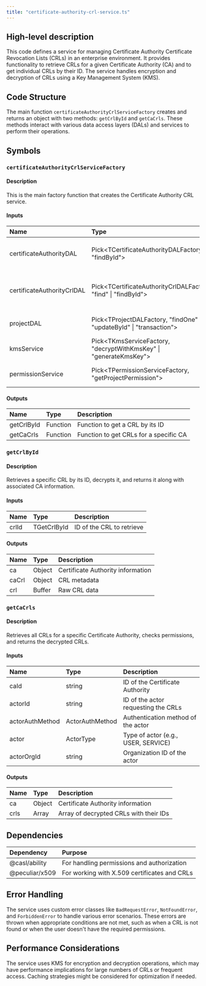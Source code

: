 ```yaml
---
title: "certificate-authority-crl-service.ts"
---
```


## High-level description
This code defines a service for managing Certificate Authority Certificate Revocation Lists (CRLs) in an enterprise environment. It provides functionality to retrieve CRLs for a given Certificate Authority (CA) and to get individual CRLs by their ID. The service handles encryption and decryption of CRLs using a Key Management System (KMS).

## Code Structure
The main function `certificateAuthorityCrlServiceFactory` creates and returns an object with two methods: `getCrlById` and `getCaCrls`. These methods interact with various data access layers (DALs) and services to perform their operations.

## Symbols

### `certificateAuthorityCrlServiceFactory`
#### Description
This is the main factory function that creates the Certificate Authority CRL service.

#### Inputs
| Name | Type | Description |
|:-----|:-----|:------------|
| certificateAuthorityDAL | Pick&lt;TCertificateAuthorityDALFactory, "findById"&gt; | Data access layer for certificate authorities |
| certificateAuthorityCrlDAL | Pick&lt;TCertificateAuthorityCrlDALFactory, "find" \| "findById"&gt; | Data access layer for certificate authority CRLs |
| projectDAL | Pick&lt;TProjectDALFactory, "findOne" \| "updateById" \| "transaction"&gt; | Data access layer for projects |
| kmsService | Pick&lt;TKmsServiceFactory, "decryptWithKmsKey" \| "generateKmsKey"&gt; | Key Management Service |
| permissionService | Pick&lt;TPermissionServiceFactory, "getProjectPermission"&gt; | Service for handling permissions |

#### Outputs
| Name | Type | Description |
|:-----|:-----|:------------|
| getCrlById | Function | Function to get a CRL by its ID |
| getCaCrls | Function | Function to get CRLs for a specific CA |

### `getCrlById`
#### Description
Retrieves a specific CRL by its ID, decrypts it, and returns it along with associated CA information.

#### Inputs
| Name | Type | Description |
|:-----|:-----|:------------|
| crlId | TGetCrlById | ID of the CRL to retrieve |

#### Outputs
| Name | Type | Description |
|:-----|:-----|:------------|
| ca | Object | Certificate Authority information |
| caCrl | Object | CRL metadata |
| crl | Buffer | Raw CRL data |

### `getCaCrls`
#### Description
Retrieves all CRLs for a specific Certificate Authority, checks permissions, and returns the decrypted CRLs.

#### Inputs
| Name | Type | Description |
|:-----|:-----|:------------|
| caId | string | ID of the Certificate Authority |
| actorId | string | ID of the actor requesting the CRLs |
| actorAuthMethod | ActorAuthMethod | Authentication method of the actor |
| actor | ActorType | Type of actor (e.g., USER, SERVICE) |
| actorOrgId | string | Organization ID of the actor |

#### Outputs
| Name | Type | Description |
|:-----|:-----|:------------|
| ca | Object | Certificate Authority information |
| crls | Array | Array of decrypted CRLs with their IDs |

## Dependencies
| Dependency | Purpose |
|:-----------|:--------|
| @casl/ability | For handling permissions and authorization |
| @peculiar/x509 | For working with X.509 certificates and CRLs |

## Error Handling
The service uses custom error classes like `BadRequestError`, `NotFoundError`, and `ForbiddenError` to handle various error scenarios. These errors are thrown when appropriate conditions are not met, such as when a CRL is not found or when the user doesn't have the required permissions.

## Performance Considerations
The service uses KMS for encryption and decryption operations, which may have performance implications for large numbers of CRLs or frequent access. Caching strategies might be considered for optimization if needed.
